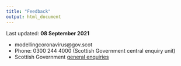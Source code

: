 ---
title: "Feedback"
output: html_document
---

Last updated: **08 September 2021**

* modellingcoronavirus@gov.scot
* Phone: 0300 244 4000 (Scottish Government central enquiry unit)
* Scottish Government [general enquiries](https://www.gov.scot/about/contact-information/)

